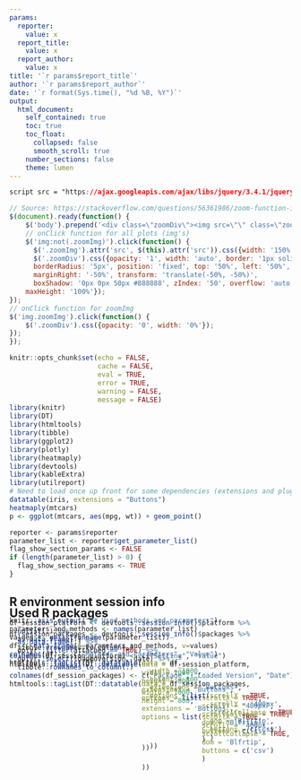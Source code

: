```yaml
---
params:
  reporter:
    value: x
  report_title: 
    value: x
  report_author: 
    value: x
title: '`r params$report_title`'
author: '`r params$report_author`'
date: '`r format(Sys.time(), "%d %B, %Y")`'
output: 
  html_document:
    self_contained: true
    toc: true
    toc_float:
      collapsed: false
      smooth_scroll: true
    number_sections: false
    theme: lumen
---
```


   
```css
script src = "https://ajax.googleapis.com/ajax/libs/jquery/3.4.1/jquery.min.js"
```

```js
// Source: https://stackoverflow.com/questions/56361986/zoom-function-in-rmarkdown-html-plot
$(document).ready(function() {
    $('body').prepend('<div class=\"zoomDiv\"><img src=\"\" class=\"zoomImg\"></div>');
    // onClick function for all plots (img's)
    $('img:not(.zoomImg)').click(function() {
      $('.zoomImg').attr('src', $(this).attr('src')).css({width: '150%'});
      $('.zoomDiv').css({opacity: '1', width: 'auto', border: '1px solid white', 
      borderRadius: '5px', position: 'fixed', top: '50%', left: '50%', 
      marginRight: '-50%', transform: 'translate(-50%, -50%)', 
      boxShadow: '0px 0px 50px #888888', zIndex: '50', overflow: 'auto', 
    maxHeight: '100%'});
});
// onClick function for zoomImg
$('img.zoomImg').click(function() {
    $('.zoomDiv').css({opacity: '0', width: '0%'}); 
});
});
```

```r
knitr::opts_chunk$set(echo = FALSE,
                      cache = FALSE,
                      eval = TRUE,
                      error = TRUE,
                      warning = FALSE,
                      message = FALSE)
library(knitr)
library(DT)
library(htmltools)
library(tibble)
library(ggplot2)
library(plotly)
library(heatmaply)
library(devtools)
library(kableExtra)
library(utilreport)
# Need to load once up front for some dependencies (extensions and plugins need additional resources).
datatable(iris, extensions = "Buttons")
heatmaply(mtcars)
p <- ggplot(mtcars, aes(mpg, wt)) + geom_point()
```

```r
reporter <- params$reporter
parameter_list <- reporter$get_parameter_list()
flag_show_section_params <- FALSE
if (length(parameter_list) > 0) {
  flag_show_section_params <- TRUE
}  
```

## R environment session info

```r
df_session_platform <- devtools::session_info()$platform %>% 
  unlist(.) %>% 
  as.data.frame(.) %>% 
  tibble::rownames_to_column(.)
colnames(df_session_platform) <- c("Setting", "Value")
htmltools::tagList(DT::datatable(data = df_session_platform, 
                                 width = 1000, 
                                 height = 800, 
                                 extensions = 'Buttons',
                                 options = list(scrollX = TRUE, 
                                                scrollY = '400px', 
                                                scrollCollapse = TRUE,
                                                dom = 'Blfrtip',
                                                buttons = c('csv')
                                                )
                                 ))
```

<div style="margin-top:0px; margin-bottom:-290px;"></div>

## Used R packages 

```r
df_session_packages <- devtools::session_info()$packages %>% 
  as.data.frame(.) %>% 
  dplyr::filter(attached == TRUE) %>% 
  dplyr::select(loadedversion, date) %>% 
  tibble::rownames_to_column(.)
colnames(df_session_packages) <- c("Package", "Loaded Version", "Date")
htmltools::tagList(DT::datatable(data = df_session_packages, 
                                 width = 1000, 
                                 height = 800, 
                                 extensions = 'Buttons',
                                 options = list(scrollX = TRUE, 
                                                scrollY = '400px', 
                                                scrollCollapse = TRUE,
                                                dom = 'Blfrtip',
                                                buttons = c('csv')
                                                )
                                 ))
```

<div style="margin-top:0px; margin-bottom:-290px;"></div>

```r
knitr::asis_output("## Used methods and parameters") 
parameters_and_methods <- names(parameter_list)
values <- unlist(unname(parameter_list))
df <- data.frame(p=parameters_and_methods, v=values)
colnames(df) <- c("Methods and Parameters", "Value")
htmltools::tagList(DT::datatable(data = df, 
                                   width = 1000, 
                                   height = 800, 
                                   extensions = 'Buttons',
                                   options = list(scrollX = TRUE, 
                                                  scrollY = '400px', 
                                                  scrollCollapse = TRUE,
                                                  dom = 'Blfrtip',
                                                  buttons = c('csv')
                                                  )
                                   )) 
``` 
 
